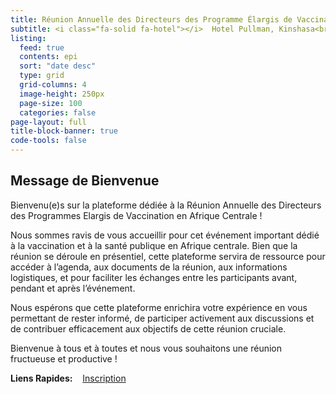 ```yaml
---
title: Réunion Annuelle des Directeurs des Programme Élargis de Vaccination d'Afrique Centrale
subtitle: <i class="fa-solid fa-hotel"></i>  Hotel Pullman, Kinshasa<br/><i class="fa-solid fa-calendar"></i>  Du 09 au 12 septembre 2024
listing:
  feed: true
  contents: epi
  sort: "date desc" 
  type: grid
  grid-columns: 4
  image-height: 250px
  page-size: 100
  categories: false
page-layout: full
title-block-banner: true
code-tools: false
---
```


## Message de Bienvenue



Bienvenu(e)s sur la plateforme dédiée à la Réunion Annuelle des Directeurs des Programmes Elargis de Vaccination en Afrique Centrale !
 
Nous sommes ravis de vous accueillir pour cet événement important dédié à la vaccination et à la santé publique en Afrique centrale. Bien que la réunion se déroule en présentiel, cette plateforme servira de ressource pour accéder à l'agenda, aux documents de la réunion, aux informations logistiques, et pour faciliter les échanges entre les participants avant, pendant et après l'événement.
 
Nous espérons que cette plateforme enrichira votre expérience en vous permettant de rester informé, de participer activement aux discussions et de contribuer efficacement aux objectifs de cette réunion cruciale.
 
Bienvenue à tous et à toutes et nous vous souhaitons une réunion fructueuse et productive !


**Liens Rapides:** &nbsp;&nbsp;&nbsp;[Inscription](epi/enregistrement.qmd){.btn .btn-outline-primary .button-styling .btn role="button" data-toggle="tooltip" title="Je' m'enregistre"}














